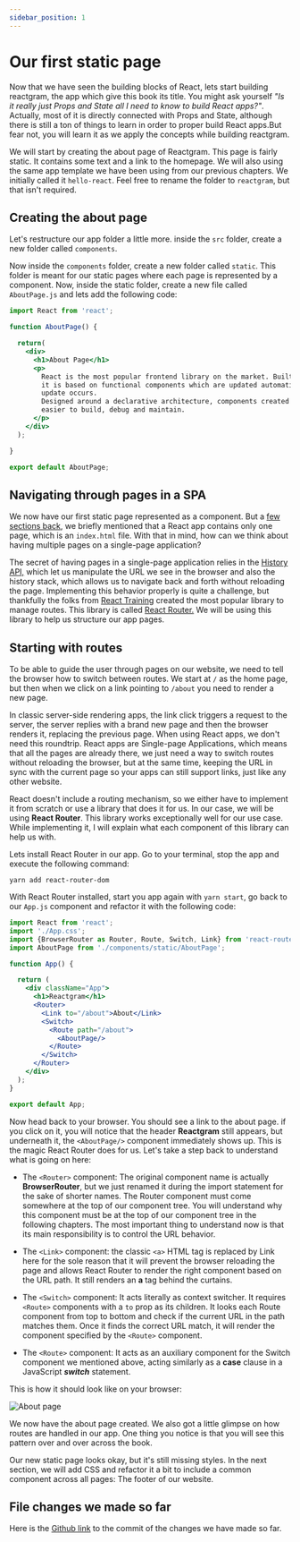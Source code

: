```yaml
---
sidebar_position: 1
---
```


# Our first static page

Now that we have seen the building blocks of React, lets start building reactgram,
the app which give this book its title. You might ask yourself _"Is it really just 
Props and State all I need to know to build React apps?"_. Actually, most of it is 
directly connected with Props and State, although there is still a ton of things to 
learn in order to proper build React apps.But fear not, you will learn it as we apply 
the concepts while building reactgram.

We will start by creating the about page of Reactgram. This page is fairly static. It
contains some text and a link to the homepage. We will also using the same app template
we have been using from our previous chapters. We initially called it `hello-react`.
Feel free to rename the folder to `reactgram`, but that isn't required.

## Creating the about page

Let's restructure our app folder a little more. inside the `src` folder, create a new 
folder called `components`.

Now inside the `components` folder, create a new folder called `static`. This folder is 
meant for our static pages where each page is represented by a component. Now, inside 
the static folder, create a new file called `AboutPage.js` and lets add the following code:

```jsx title="/src/static/AboutPage.js"
import React from 'react';

function AboutPage() {

  return(
    <div>
      <h1>About Page</h1>
      <p>
        React is the most popular frontend library on the market. Built by Facebook, 
        it is based on functional components which are updated automatically when a state 
        update occurs. 
        Designed around a declarative architecture, components created in React are much 
        easier to build, debug and maintain.
      </p>
    </div>
  );

}

export default AboutPage;
```

## Navigating through pages in a SPA

We now have our first static page represented as a component. But a [few sections back](./hello-world/project-structure.md),
we briefly mentioned that a React app contains only one page, which is an `index.html` file.
With that in mind, how can we think about having multiple pages on a single-page application?

The secret of having pages in a single-page application relies in the [History API,](https://developer.mozilla.org/en-US/docs/Web/API/History_API)
which let us manipulate the URL we see in the browser and also the history stack, which allows
us to navigate back and forth without reloading the page. Implementing this behavior 
properly is quite a challenge, but thankfully the folks from [React Training](https://reacttraining.com/)
created the most popular library to manage routes. This library is called [React Router.](https://reactrouter.com/)
We will be using this library to help us structure our app pages.

## Starting with routes

To be able to guide the user through pages on our website, we need to tell the browser 
how to switch between routes. We start at `/` as the home page, but then when we click on a 
link pointing to `/about` you need to render a new page.

In classic server-side rendering apps, the link click triggers a request to the server, 
the server replies with a brand new page and then the browser renders it, replacing the 
previous page. When using React apps, we don't need this roundtrip. React apps are 
Single-page Applications, which means that all the pages are already there, we just need 
a way to switch routes without reloading the browser, but at the same time, keeping the URL 
in sync with the current page so your apps can still support links, just like any other 
website.

React doesn't include a routing mechanism, so we either have to implement it from scratch 
or use a library that does it for us. In our case, we will be using **React Router**. 
This library works exceptionally well for our use case. While implementing it, 
I will explain what each component of this library can help us with.

Lets install React Router in our app. Go to your terminal, stop the app and execute the 
following command:

```shell
yarn add react-router-dom
```

With React Router installed, start you app again with `yarn start`, go back to our 
`App.js` component and refactor it with the following code:

```jsx
import React from 'react';
import './App.css';
import {BrowserRouter as Router, Route, Switch, Link} from 'react-router-dom';
import AboutPage from './components/static/AboutPage';

function App() {

  return (
    <div className="App">
      <h1>Reactgram</h1>
      <Router>
        <Link to="/about">About</Link>
        <Switch>
          <Route path="/about">
            <AboutPage/>
          </Route>
        </Switch>
      </Router>
    </div>
  );
}

export default App;
```

Now head back to your browser. You should see a link to the about page. 
if you click on it, you will notice that the header **Reactgram** still appears, 
but underneath it, the `<AboutPage/>` component immediately shows up. 
This is the magic React Router does for us. Let's take a step back to understand
what is going on here:

* The `<Router>` component: The original component name is actually __BrowserRouter__, 
but we just renamed it during the import statement for the sake of shorter names. 
The Router component must come somewhere at the top of our component tree. You will
understand why this component must be at the top of our component tree in the following
chapters. The most important thing to understand now is that its main responsibility 
is to control the URL behavior.

* The `<Link>` component: the classic `<a>` HTML tag is replaced by Link here for 
the sole reason that it will prevent the browser reloading the page and allows React 
Router to render the right component based on the URL path. It still renders an __a__ 
tag behind the curtains.

* The `<Switch>` component: It acts literally as context switcher. It requires `<Route>` 
components with a `to` prop as its children. It looks each Route component from top to 
bottom and check if the current URL in the path matches them. Once it finds the correct 
URL match, it will render the component specified by the `<Route>` component.

* The `<Route>` component: It acts as an auxiliary component for the Switch component 
we mentioned above, acting similarly as a __case__ clause in a JavaScript *__switch__* 
statement.
  
This is how it should look like on your browser:

![About page](/img/starting-reactgram/about-page-route.gif)

We now have the about page created. We also got a little glimpse on how routes are handled 
in our app. One thing you notice is that you will see this pattern over and over across 
the book.

Our new static page looks okay, but it's still missing styles. In the next section, 
we will add CSS and refactor it a bit to include a common component across all pages:
The footer of our website.

## File changes we made so far

Here is the [Github link](https://github.com/brunojppb/reactgram-web/commit/14df7cce244a1cdccba5d1009cd2072c49f012f6)
to the commit of the changes we have made so far.
